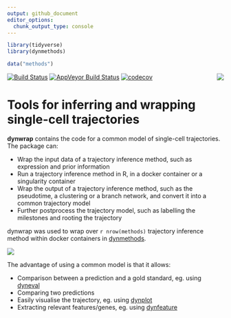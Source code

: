 ```yaml
---
output: github_document
editor_options: 
  chunk_output_type: console
---
```


<!-- README.md is generated from README.Rmd. Please edit that file -->

```r
library(tidyverse)
library(dynmethods)

data("methods")
```

[![Build Status](https://img.shields.io/travis/dynverse/dynwrap.svg?logo=travis)](https://travis-ci.org/dynverse/dynwrap)
[![AppVeyor Build Status](https://ci.appveyor.com/api/projects/status/github/dynverse/dynwrap?branch=master&svg=true)](https://ci.appveyor.com/project/dynverse/dynwrap)
[![codecov](https://codecov.io/gh/dynverse/dynwrap/branch/master/graph/badge.svg)](https://codecov.io/gh/dynverse/dynwrap) 
<img src="man/figures/logo.png" align="right" />

# Tools for inferring and wrapping single-cell trajectories

**dynwrap** contains the code for a common model of single-cell trajectories. The package can:

* Wrap the input data of a trajectory inference method, such as expression and prior information
* Run a trajectory inference method in R, in a docker container or a singularity container
* Wrap the output of a trajectory inference method, such as the pseudotime, a clustering or a branch network, and convert it into a common trajectory model
* Further postprocess the trajectory model, such as labelling the milestones and rooting the trajectory

dynwrap was used to wrap over `r nrow(methods)` trajectory inference method within docker containers in [dynmethods](https://github.com/dynverse/dynmethods).

![](man/figures/overview_wrapping_v1.svg)

The advantage of using a common model is that it allows:

* Comparison between a prediction and a gold standard, eg. using [dyneval](https://www.github.com/dynverse/dyneval)
* Comparing two predictions
* Easily visualise the trajectory, eg. using [dynplot](https://www.github.com/dynverse/dynplot)
* Extracting relevant features/genes, eg. using [dynfeature](https://www.github.com/dynverse/dynfeature)


